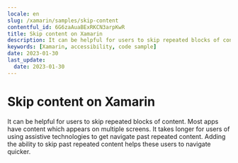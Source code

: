 ```yaml
---
locale: en
slug: /xamarin/samples/skip-content
contentful_id: 6G6zaAuaBExRKCN3arpKwR
title: Skip content on Xamarin
description: It can be helpful for users to skip repeated blocks of content.
keywords: [Xamarin, accessibility, code sample]
date: 2023-01-30
last_update:
  date: 2023-01-30
---
```


# Skip content on Xamarin

It can be helpful for users to skip repeated blocks of content. Most apps have content which appears on multiple screens. It takes longer for users of using assistive technologies to get navigate past repeated content. Adding the ability to skip past repeated content helps these users to navigate quicker.

<CodeSample id="screen-skip" platform="xamarin" locale="en"/>
